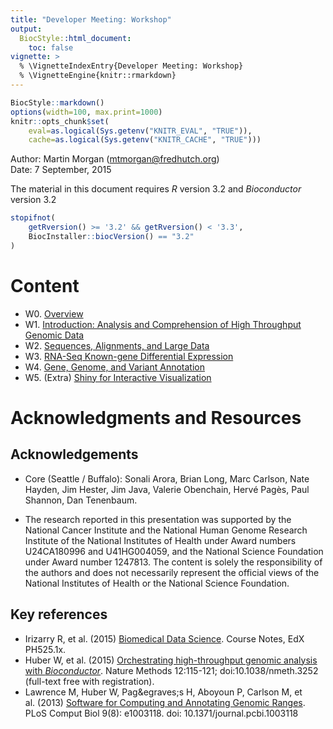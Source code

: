 ```yaml
---
title: "Developer Meeting: Workshop"
output:
  BiocStyle::html_document:
    toc: false
vignette: >
  % \VignetteIndexEntry{Developer Meeting: Workshop}
  % \VignetteEngine{knitr::rmarkdown}
---
```


```r
BiocStyle::markdown()
options(width=100, max.print=1000)
knitr::opts_chunk$set(
    eval=as.logical(Sys.getenv("KNITR_EVAL", "TRUE")),
    cache=as.logical(Sys.getenv("KNITR_CACHE", "TRUE")))
```

Author: Martin Morgan (<a
  href="mailto:mtmorgan@fredhutch.org">mtmorgan@fredhutch.org</a>)<br/ >
Date: 7 September, 2015<br />

The material in this document requires _R_ version 3.2 and
_Bioconductor_ version 3.2

```r
stopifnot(
    getRversion() >= '3.2' && getRversion() < '3.3',
    BiocInstaller::biocVersion() == "3.2"
)
```

# Content

- W0. [Overview](W0-Overview.html)
- W1. [Introduction: Analysis and Comprehension of High Throughput Genomic Data](W1-Introduction.html)
- W2. [Sequences, Alignments, and Large Data](W3-Large-Data.html)
- W3. [RNA-Seq Known-gene Differential Expression](W2-RNASeq.html)
- W4. [Gene, Genome, and Variant Annotation](W4-Annotation.html)
- W5. (Extra) [Shiny for Interactive Visualization](W5-Shiny.html)

# Acknowledgments and Resources

## Acknowledgements

- Core (Seattle / Buffalo): Sonali Arora, Brian Long, Marc Carlson,
  Nate Hayden, Jim Hester, Jim Java, Valerie Obenchain, Herv&eacute;
  Pag&egrave;s, Paul Shannon, Dan Tenenbaum.

- The research reported in this presentation was supported by the
  National Cancer Institute and the National Human Genome Research
  Institute of the National Institutes of Health under Award numbers
  U24CA180996 and U41HG004059, and the National Science Foundation
  under Award number 1247813. The content is solely the responsibility
  of the authors and does not necessarily represent the official views
  of the National Institutes of Health or the National Science
  Foundation.

## Key references

- Irizarry R, et al. (2015) <a
  href="http://genomicsclass.github.io/book/">Biomedical Data
  Science</a>. Course Notes, EdX PH525.1x.
- Huber W, et al. (2015) <a
  href="http://www.nature.com/nmeth/journal/v12/n2/abs/nmeth.3252.html">Orchestrating
  high-throughput genomic analysis with
  <em>Bioconductor</em></a>. Nature Methods 12:115-121;
  doi:10.1038/nmeth.3252 (full-text free with registration).
- Lawrence M, Huber W, Pag&egraves;s H, Aboyoun P, Carlson M, et al. (2013) <a
  href="http://dx.doi.org/10.1371/journal.pcbi.1003118">Software for
  Computing and Annotating Genomic Ranges</a>. PLoS Comput Biol 9(8):
  e1003118. doi: 10.1371/journal.pcbi.1003118
